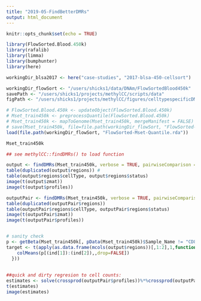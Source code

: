 ```yaml
---
title: "2019-05-FindBetterDMRs"
output: html_document
---
```


```r
knitr::opts_chunk$set(echo = TRUE)
```


```r
library(FlowSorted.Blood.450k)
library(rafalib)
library(limma)
library(bumphunter)
library(here)

workingDir_blsa2017 <- here("case-studies", "2017-blsa-450-cellsort")

workingDir_flowSort <- "/users/shicks1/data/DNAm/FlowSortedBlood450k"
savePath <- "/users/shicks1/projects/methylCC/scripts/data"
figPath <- "/users/shicks1/projects/methylCC/figures/celltypespecificDMRegions"

# FlowSorted.Blood.450k <- updateObject(FlowSorted.Blood.450k)
# Mset_train450k <- preprocessQuantile(FlowSorted.Blood.450k)
# Mset_train450k <- mapToGenome(Mset_train450k, mergeManifest = FALSE)
# save(Mset_train450k, file=file.path(workingDir_flowSort, "FlowSorted-Mset-Quantile.rda"))
load(file.path(workingDir_flowSort, "FlowSorted-Mset-Quantile.rda"))

Mset_train450k

## see methylCC::findDMRs() to load function

output <- findDMRs(Mset_train450k, verbose = TRUE, pairwiseComparison = FALSE)
table(duplicated(output$regions)) # 
table(output$regions$cellType, output$regions$status)
image(t(output$zmat))
image(t(output$profiles))

outputPair <- findDMRs(Mset_train450k, verbose = TRUE, pairwiseComparison = TRUE)
table(duplicated(outputPair$regions))
table(outputPair$regions$cellType, outputPair$regions$status)
image(t(outputPair$zmat))
image(t(outputPair$profiles))


# sanity check
p <- getBeta(Mset_train450k[, pData(Mset_train450k)$Sample_Name != "CD8+_105"] ) # beta values
target <- t(apply(as.data.frame(mcols(output$regions))[,1:2],1,function(ind){
    colMeans(p[(ind[1]):(ind[2]),,drop=FALSE])
  }))
 
 
##quick and dirty regresion to cell counts:
estimates <- solve(crossprod(outputPair$profiles))%*%crossprod(outputPair$profiles,target)
t(estimates)
image(estimates)
```

